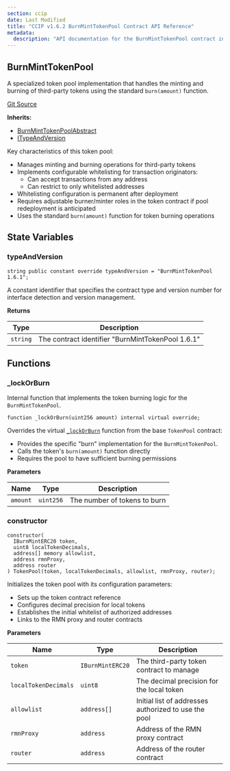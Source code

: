 ```yaml
---
section: ccip
date: Last Modified
title: "CCIP v1.6.2 BurnMintTokenPool Contract API Reference"
metadata:
  description: "API documentation for the BurnMintTokenPool contract in Chainlink CCIP v1.6.2, implementing burn/mint functionality for third-party tokens."
---
```



<CcipCommon callout="importCCIPPackage161" />

## BurnMintTokenPool

A specialized token pool implementation that handles the minting and burning of third-party tokens using the standard `burn(amount)` function.

[Git Source](https://github.com/smartcontractkit/chainlink-ccip/tree/contracts-ccip-v1.6.1/chains/evm/contracts/pools/BurnMintTokenPool.sol)

**Inherits:**

- [BurnMintTokenPoolAbstract](/ccip/api-reference/evm/v1.6.2/burn-mint-token-pool-abstract)
- [ITypeAndVersion](/ccip/api-reference/evm/v1.6.2/i-type-and-version)

<Aside>
Key characteristics of this token pool:

- Manages minting and burning operations for third-party tokens
- Implements configurable whitelisting for transaction originators:
  - Can accept transactions from any address
  - Can restrict to only whitelisted addresses
- Whitelisting configuration is permanent after deployment
- Requires adjustable burner/minter roles in the token contract if pool redeployment is anticipated
- Uses the standard `burn(amount)` function for token burning operations

</Aside>

## State Variables

### typeAndVersion

```solidity
string public constant override typeAndVersion = "BurnMintTokenPool 1.6.1";
```

<Aside>
  A constant identifier that specifies the contract type and version number for interface detection and version
  management.
</Aside>

**Returns**

| Type     | Description                                       |
| -------- | ------------------------------------------------- |
| `string` | The contract identifier "BurnMintTokenPool 1.6.1" |

## Functions

### \_lockOrBurn

Internal function that implements the token burning logic for the `BurnMintTokenPool`.

```solidity
function _lockOrBurn(uint256 amount) internal virtual override;
```

<Aside>

Overrides the virtual [`_lockOrBurn`](/ccip/api-reference/evm/v1.6.2/token-pool#_lockorburn) function from the base `TokenPool` contract:

- Provides the specific "burn" implementation for the `BurnMintTokenPool`.
- Calls the token's `burn(amount)` function directly
- Requires the pool to have sufficient burning permissions

</Aside>

**Parameters**

| Name     | Type      | Description                  |
| -------- | --------- | ---------------------------- |
| `amount` | `uint256` | The number of tokens to burn |

### constructor

```solidity
constructor(
  IBurnMintERC20 token,
  uint8 localTokenDecimals,
  address[] memory allowlist,
  address rmnProxy,
  address router
) TokenPool(token, localTokenDecimals, allowlist, rmnProxy, router);
```

<Aside>
Initializes the token pool with its configuration parameters:

- Sets up the token contract reference
- Configures decimal precision for local tokens
- Establishes the initial whitelist of authorized addresses
- Links to the RMN proxy and router contracts

</Aside>

**Parameters**

| Name                 | Type             | Description                                          |
| -------------------- | ---------------- | ---------------------------------------------------- |
| `token`              | `IBurnMintERC20` | The third-party token contract to manage             |
| `localTokenDecimals` | `uint8`          | The decimal precision for the local token            |
| `allowlist`          | `address[]`      | Initial list of addresses authorized to use the pool |
| `rmnProxy`           | `address`        | Address of the RMN proxy contract                    |
| `router`             | `address`        | Address of the router contract                       |
